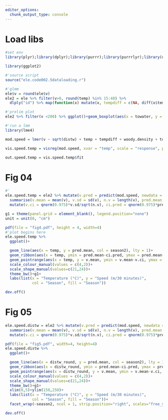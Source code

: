 ```yaml
---
editor_options:
  chunk_output_type: console
---
```


# Load libs

```r
#set env
library(plyr);library(dplyr);library(purrr);library(purrrlyr);library(data.table);library(lubridate);library(tidyr)

library(ggplot2)
```

```r
#'source script
source("ele.code002.5dataloading.r")
```

```r
#'glmm
ele$v = round(ele$v)
ele2 = ele %>% filter(v>0, round(temp) %in% 15:40) %>%
  dlply("id") %>% map(function(x) mutate(x, tempdiff = c(NA, diff(x$temp, lag = 1)), waterdiff = c(diff(x$distw, lag = 1), NA)) %>% mutate(towater = as.factor(ifelse(waterdiff < 0, 1, 0)))) %>% bind_rows()

#'prelim plot
ele2 %>% filter(v <200) %>% ggplot()+geom_boxplot(aes(x = towater, y = v), notch=T)

#'run a lmm
library(lme4)

mod.speed = lmer(v ~ sqrt(distw) + temp + tempdiff + woody.density + towater + (1|id) + (1|season), data = ele2)
```

```r
vis.speed.temp = visreg(mod.speed, xvar = "temp", scale = "response", plot = F, by = "season2")

out.speed.temp = vis.speed.temp$fit
```
# Fig 04

```r
#'
ele.speed.temp = ele2 %>% mutate(v.pred = predict(mod.speed, newdata = ., scale = "response", allow.new.levels = T)) %>% filter(v > 0, round(temp) %in% 15:40) %>%  group_by(season2, temp) %>%
  summarise(v.mean = mean(v), v.sd = sd(v), n.v = length(v), pred.mean = mean(v.pred, na.rm = T), pred.sd=sd(v.pred, na.rm = T), pred.n = length(v.pred)) %>%
  mutate(v.ci = qnorm(0.975)*v.sd/sqrt(n.v), ci.pred = qnorm(0.975)*pred.sd/sqrt(pred.n))
```

```r
g1 = theme(panel.grid = element_blank(), legend.position="none")
unit = unit(0, "cm")
```

```r
pdf(file = "fig4.pdf", height = 4, width=4)
#'plot begins here
ele.speed.temp %>%
  ggplot()+

  geom_line(aes(x = temp, y = pred.mean, col = season2), lty = 1)+
  geom_ribbon(aes(x = temp, ymin = pred.mean-ci.pred, ymax = pred.mean+ci.pred), fill = "grey", alpha = 0.5)+
  geom_pointrange(aes(x = temp, y = v.mean, ymin = v.mean-v.ci, ymax = v.mean+v.ci, col = season2, shape = season2), fatten = 3, fill = "white")+
  scale_colour_manual(values = c(4,2))+
  scale_shape_manual(values=c(21,24))+
  theme_bw()+g1+
  labs(list(x = "Temperature (°C)", y = "Speed (m/30 minutes)",
            col = "Season", fill = "Season"))

dev.off()
```

# Fig 05

```r

ele.speed.distw = ele2 %>% mutate(v.pred = predict(mod.speed, newdata = ., scale = "response", allow.new.levels = T)) %>% filter(v > 0, round(temp) %in% 15:40) %>%  group_by(season2, distw_round = round_any(distw, 100)/1e3) %>%
  summarise(v.mean = mean(v), v.sd = sd(v), n.v = length(v), pred.mean = mean(v.pred, na.rm = T), pred.sd=sd(v.pred, na.rm = T), pred.n = length(v.pred)) %>%
  mutate(v.ci = qnorm(0.975)*v.sd/sqrt(n.v), ci.pred = qnorm(0.975)*pred.sd/sqrt(pred.n))
```


```r
pdf(file = "fig5.pdf", width=4, height=4)
ele.speed.distw %>%
  ggplot()+

  geom_line(aes(x = distw_round, y = pred.mean, col = season2), lty = 1)+
  geom_ribbon(aes(x = distw_round, ymin = pred.mean-ci.pred, ymax = pred.mean+ci.pred), fill = "grey", alpha = 0.5)+
  geom_pointrange(aes(x = distw_round, y = v.mean, ymin = v.mean-v.ci, ymax = v.mean+v.ci, col = season2, shape = season2), fatten = 3, fill = "white", lty = 2, lwd = 0.5)+
  scale_colour_manual(values = c(4,2))+
  scale_shape_manual(values=c(21,24))+
  theme_bw()+g1+
  xlim(0,5)+ylim(150,250)+
  labs(list(x = "Temperature (°C)", y = "Speed (m/30 minutes)",
            col = "Season", fill = "Season"))+
  facet_wrap(~season2, ncol = 1, strip.position="right", scales="free_y")+theme(strip.text=element_blank(), strip.background=element_blank(), panel.spacing.y=unit)

dev.off()
```
